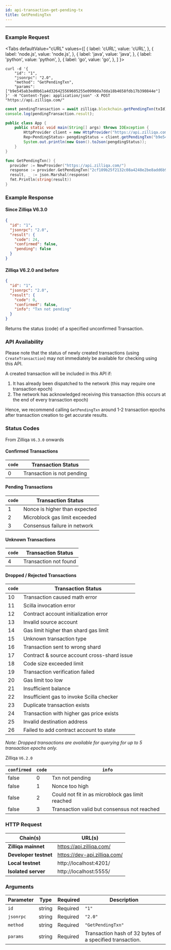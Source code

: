 ```yaml
---
id: api-transaction-get-pending-tx
title: GetPendingTxn
---
```


---
### Example Request



<Tabs
  defaultValue="cURL"
  values={[
    { label: 'cURL', value: 'cURL', },
    { label: 'node.js', value: 'node.js', },
    { label: 'java', value: 'java', },
    { label: 'python', value: 'python', },
    { label: 'go', value: 'go', },
  ]
}>

<TabItem value="cURL">

```shell
curl -d '{
    "id": "1",
    "jsonrpc": "2.0",
    "method": "GetPendingTxn",
    "params": ["b9e545ab3ed0b61a4d326425569605255e0990da7dda18b4658fdb17b390844e"]
}' -H "Content-Type: application/json" -X POST "https://api.zilliqa.com/"
```
</TabItem>
<TabItem value="node.js">

```js
const pendingTransaction = await zilliqa.blockchain.getPendingTxn(txId);
console.log(pendingTransaction.result);
```
</TabItem>
<TabItem value="java">

```java
public class App {
    public static void main(String[] args) throws IOException {
        HttpProvider client = new HttpProvider("https://api.zilliqa.com");
        Rep<PendingStatus> pengdingStatus = client.getPendingTxn("b9e545ab3ed0b61a4d326425569605255e0990da7dda18b4658fdb17b390844e");
        System.out.println(new Gson().toJson(pengdingStatus));
    }
}
```
</TabItem>

<TabItem value="go">

```go
func GetPendingTxn() {
  provider := NewProvider("https://api.zilliqa.com/")
  response := provider.GetPendingTxn("2cf109b25f2132c08a4248e2be8add6b95b92aef5b2c77e737faefbc9353ee7c")
  result, _ := json.Marshal(response)
  fmt.Println(string(result))
}
```
</TabItem>
</Tabs>

### Example Response


#### Since Zilliqa V6.3.0

```json
{
  "id": "1",
  "jsonrpc": "2.0",
  "result": {
    "code": 24,
    "confirmed": false,
    "pending": false
  }
}
```

#### Zilliqa V6.2.0 and before

```json
{
  "id": "1",
  "jsonrpc": "2.0",
  "result": {
    "code": 0,
    "confirmed": false,
    "info": "Txn not pending"
  }
}
```

Returns the status (code) of a specified unconfirmed Transaction.

### API Availability

Please note that the status of newly created transactions (using `CreateTransaction`) may not immediately be available for checking using this API.

A created transaction will be included in this API if:

1. It has already been dispatched to the network (this may require one transaction epoch)
2. The network has acknowledged receiving this transaction (this occurs at the end of every transaction epoch)

Hence, we recommend calling `GetPendingTxn` around 1-2 transaction epochs after transaction creation to get accurate results.

### Status Codes

From Zilliqa `V6.3.0` onwards

#### Confirmed Transactions

| `code` | Transaction Status          |
| ------ | --------------------------- |
| 0      | Transaction is not pending  |

#### Pending Transactions

| `code` | Transaction Status             |
| ------ | ------------------------------ |
| 1      | Nonce is higher than expected  |
| 2      | Microblock gas limit exceeded  |
| 3      | Consensus failure in network   |

#### Unknown Transactions

| `code` | Transaction Status     |
| ------ | ---------------------- |
| 4      | Transaction not found  |

#### Dropped / Rejected Transactions

| `code` | Transaction Status                          |
| ------ | ------------------------------------------- |
| 10     | Transaction caused math error               |
| 11     | Scilla invocation error                     |
| 12     | Contract account initialization error       |
| 13     | Invalid source account                      |
| 14     | Gas limit higher than shard gas limit       |
| 15     | Unknown transaction type                    |
| 16     | Transaction sent to wrong shard             |
| 17     | Contract & source account cross-shard issue |
| 18     | Code size exceeded limit                    |
| 19     | Transaction verification failed             |
| 20     | Gas limit too low                           |
| 21     | Insufficient balance                        |
| 22     | Insufficient gas to invoke Scilla checker   |
| 23     | Duplicate transaction exists                |
| 24     | Transaction with higher gas price exists    |
| 25     | Invalid destination address                 |
| 26     | Failed to add contract account to state     |

_Note: Dropped transactions are available for querying for up to 5 transaction epochs only._

Zilliqa `V6.2.0`

| `confirmed` | `code` | `info`                                           |
| ----------- | ------ | ------------------------------------------------ |
| false       | 0      | Txn not pending                                  |
| false       | 1      | Nonce too high                                   |
| false       | 2      | Could not fit in as microblock gas limit reached |
| false       | 3      | Transaction valid but consensus not reached      |

### HTTP Request

| Chain(s)              | URL(s)                       |
| --------------------- | ---------------------------- |
| **Zilliqa mainnet**   | https://api.zilliqa.com/     |
| **Developer testnet** | https://dev-api.zilliqa.com/ |
| **Local testnet**     | http://localhost:4201/       |
| **Isolated server**   | http://localhost:5555/       |

### Arguments

| Parameter | Type   | Required | Description                                              |
| --------- | ------ | -------- | -------------------------------------------------------- |
| `id`      | string | Required | `"1"`                                                    |
| `jsonrpc` | string | Required | `"2.0"`                                                  |
| `method`  | string | Required | `"GetPendingTxn"`                                        |
| `params`  | string | Required | Transaction hash of 32 bytes of a specified transaction. |